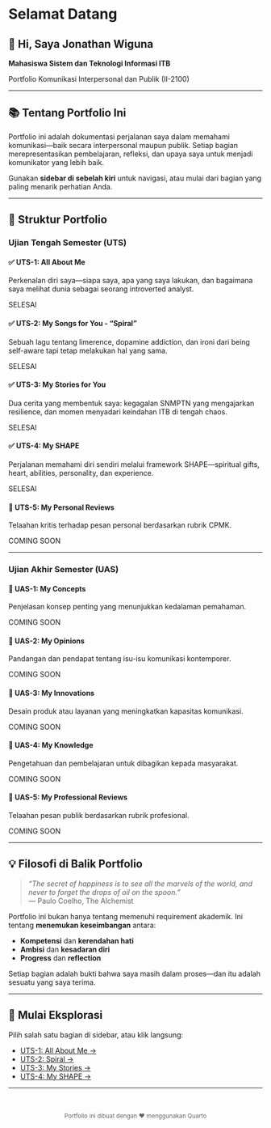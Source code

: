 # Selamat Datang {.unnumbered}

::: {.landing-hero}
# 👋 Hi, Saya Jonathan Wiguna

**Mahasiswa Sistem dan Teknologi Informasi ITB**

Portfolio Komunikasi Interpersonal dan Publik (II-2100)
:::

---

## 📚 Tentang Portfolio Ini

Portfolio ini adalah dokumentasi perjalanan saya dalam memahami komunikasi—baik secara interpersonal maupun publik. Setiap bagian merepresentasikan pembelajaran, refleksi, dan upaya saya untuk menjadi komunikator yang lebih baik.

Gunakan **sidebar di sebelah kiri** untuk navigasi, atau mulai dari bagian yang paling menarik perhatian Anda.

---

## 🎯 Struktur Portfolio

### **Ujian Tengah Semester (UTS)**

::: {.portfolio-card}
#### ✅ UTS-1: All About Me
Perkenalan diri saya—siapa saya, apa yang saya lakukan, dan bagaimana saya melihat dunia sebagai seorang introverted analyst.

<span class="status-complete">SELESAI</span>
:::

::: {.portfolio-card}
#### ✅ UTS-2: My Songs for You - "Spiral"
Sebuah lagu tentang limerence, dopamine addiction, dan ironi dari being self-aware tapi tetap melakukan hal yang sama.

<span class="status-complete">SELESAI</span>
:::

::: {.portfolio-card}
#### ✅ UTS-3: My Stories for You
Dua cerita yang membentuk saya: kegagalan SNMPTN yang mengajarkan resilience, dan momen menyadari keindahan ITB di tengah chaos.

<span class="status-complete">SELESAI</span>
:::

::: {.portfolio-card}
#### ✅ UTS-4: My SHAPE
Perjalanan memahami diri sendiri melalui framework SHAPE—spiritual gifts, heart, abilities, personality, dan experience.

<span class="status-complete">SELESAI</span>
:::

::: {.portfolio-card}
#### 🚧 UTS-5: My Personal Reviews
Telaahan kritis terhadap pesan personal berdasarkan rubrik CPMK.

<span class="status-pending">COMING SOON</span>
:::

---

### **Ujian Akhir Semester (UAS)**

::: {.portfolio-card}
#### 🚧 UAS-1: My Concepts
Penjelasan konsep penting yang menunjukkan kedalaman pemahaman.

<span class="status-pending">COMING SOON</span>
:::

::: {.portfolio-card}
#### 🚧 UAS-2: My Opinions
Pandangan dan pendapat tentang isu-isu komunikasi kontemporer.

<span class="status-pending">COMING SOON</span>
:::

::: {.portfolio-card}
#### 🚧 UAS-3: My Innovations
Desain produk atau layanan yang meningkatkan kapasitas komunikasi.

<span class="status-pending">COMING SOON</span>
:::

::: {.portfolio-card}
#### 🚧 UAS-4: My Knowledge
Pengetahuan dan pembelajaran untuk dibagikan kepada masyarakat.

<span class="status-pending">COMING SOON</span>
:::

::: {.portfolio-card}
#### 🚧 UAS-5: My Professional Reviews
Telaahan pesan publik berdasarkan rubrik profesional.

<span class="status-pending">COMING SOON</span>
:::

---

## 💡 Filosofi di Balik Portfolio

> *"The secret of happiness is to see all the marvels of the world, and never to forget the drops of oil on the spoon."*  
> — Paulo Coelho, The Alchemist

Portfolio ini bukan hanya tentang memenuhi requirement akademik. Ini tentang **menemukan keseimbangan** antara:

- **Kompetensi** dan **kerendahan hati**
- **Ambisi** dan **kesadaran diri**
- **Progress** dan **reflection**

Setiap bagian adalah bukti bahwa saya masih dalam proses—dan itu adalah sesuatu yang saya terima.

---

## 🚀 Mulai Eksplorasi

Pilih salah satu bagian di sidebar, atau klik langsung:

- [UTS-1: All About Me →](All_About_me/index.qmd)
- [UTS-2: Spiral →](My_Song_for_You/index.qmd)
- [UTS-3: My Stories →](My_Stories_for_You/index.qmd)
- [UTS-4: My SHAPE →](My_Shapes/index.qmd)

---

<div style="text-align: center; margin-top: 3rem; color: #666;">
<small>Portfolio ini dibuat dengan ❤️ menggunakan Quarto</small>
</div>
